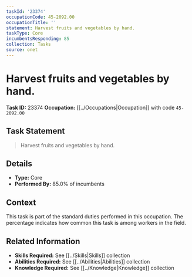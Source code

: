 ```yaml
---
taskId: '23374'
occupationCode: 45-2092.00
occupationTitle: ''
statement: Harvest fruits and vegetables by hand.
taskType: Core
incumbentsResponding: 85
collection: Tasks
source: onet
---
```

# Harvest fruits and vegetables by hand.

**Task ID:** 23374
**Occupation:** [[../Occupations|Occupation]] with code `45-2092.00`

## Task Statement

> Harvest fruits and vegetables by hand.

## Details

- **Type:** Core
- **Performed By:** 85.0% of incumbents

## Context

This task is part of the standard duties performed in this occupation. The percentage indicates how common this task is among workers in the field.

## Related Information

- **Skills Required:** See [[../Skills|Skills]] collection
- **Abilities Required:** See [[../Abilities|Abilities]] collection
- **Knowledge Required:** See [[../Knowledge|Knowledge]] collection
